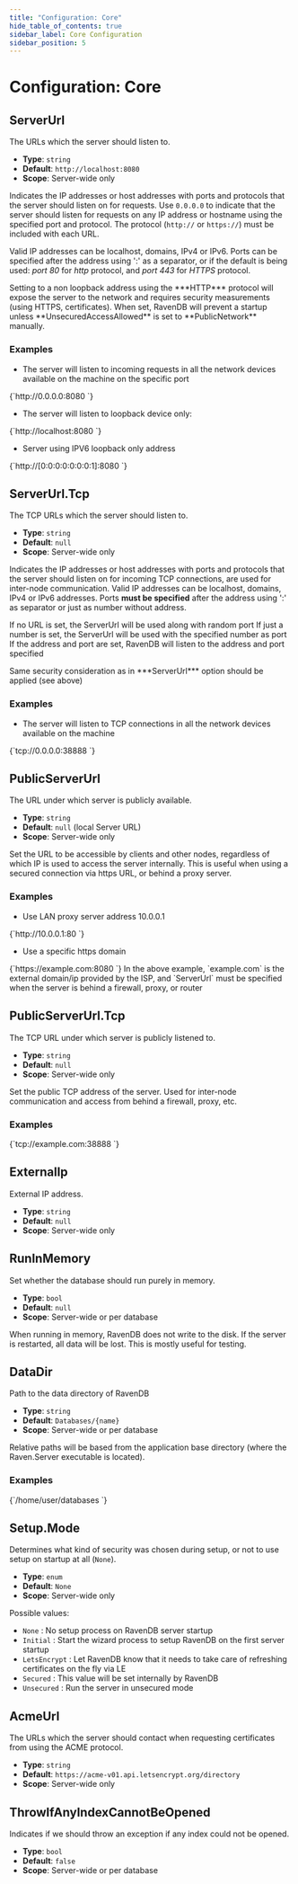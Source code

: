 ```yaml
---
title: "Configuration: Core"
hide_table_of_contents: true
sidebar_label: Core Configuration
sidebar_position: 5
---
```



# Configuration: Core

## ServerUrl

The URLs which the server should listen to.

- **Type**: `string`
- **Default**: `http://localhost:8080`
- **Scope**: Server-wide only

Indicates the IP addresses or host addresses with ports and protocols that the server should listen on for requests. Use `0.0.0.0` to indicate that the server should listen for requests on any IP address or hostname using the specified port and protocol. The protocol (`http://` or `https://`) must be included with each URL.

Valid IP addresses can be localhost, domains, IPv4 or IPv6. Ports can be specified after the address using ':' as a separator, or if the default is being used: *port 80* for *http* protocol, and *port 443* for *HTTPS* protocol.

<Admonition type="note" title="">
Setting to a non loopback address using the ***HTTP*** protocol will expose the server to the network and requires security measurements (using HTTPS, certificates). When set, RavenDB will prevent a startup unless **UnsecuredAccessAllowed** is set to **PublicNetwork** manually.
</Admonition>

### Examples

* The server will listen to incoming requests in all the network devices available on the machine on the specific port

<TabItem value="plain" label="plain">
<CodeBlock language="plain">
{`http://0.0.0.0:8080
`}
</CodeBlock>
</TabItem>

* The server will listen to loopback device only:

<TabItem value="plain" label="plain">
<CodeBlock language="plain">
{`http://localhost:8080
`}
</CodeBlock>
</TabItem>

* Server using IPV6 loopback only address

<TabItem value="plain" label="plain">
<CodeBlock language="plain">
{`http://[0:0:0:0:0:0:0:1]:8080
`}
</CodeBlock>
</TabItem>



## ServerUrl.Tcp

The TCP URLs which the server should listen to.

- **Type**: `string`
- **Default**: `null`
- **Scope**: Server-wide only

Indicates the IP addresses or host addresses with ports and protocols that the server should listen on for incoming TCP connections, are used for inter-node communication.
Valid IP addresses can be localhost, domains, IPv4 or IPv6 addresses. Ports **must be specified** after the address using ':' as separator or just as number without address. 

If no URL is set, the ServerUrl will be used along with random port
If just a number is set, the ServerUrl will be used with the specified number as port
If the address and port are set, RavenDB will listen to the address and port specified

<Admonition type="note" title="">
Same security consideration as in ***ServerUrl*** option should be applied (see above)
</Admonition>

### Examples

* The server will listen to TCP connections in all the network devices available on the machine

<TabItem value="plain" label="plain">
<CodeBlock language="plain">
{`tcp://0.0.0.0:38888
`}
</CodeBlock>
</TabItem>



## PublicServerUrl

The URL under which server is publicly available.

- **Type**: `string`
- **Default**: `null` (local Server URL)
- **Scope**: Server-wide only

Set the URL to be accessible by clients and other nodes, regardless of which IP is used to access the server internally. This is useful when using a secured connection via https URL, or behind a proxy server. 

### Examples

* Use LAN proxy server address 10.0.0.1

<TabItem value="plain" label="plain">
<CodeBlock language="plain">
{`http://10.0.0.1:80
`}
</CodeBlock>
</TabItem>

* Use a specific https domain

<TabItem value="plain" label="plain">
<CodeBlock language="plain">
{`https://example.com:8080
`}
</CodeBlock>
</TabItem>

<Admonition type="note" title="">
In the above example, `example.com` is the external domain/ip provided by the ISP, and `ServerUrl` must be specified when the server is behind a firewall, proxy, or router
</Admonition>



## PublicServerUrl.Tcp

The TCP URL under which server is publicly listened to.

- **Type**: `string`
- **Default**: `null`
- **Scope**: Server-wide only

Set the public TCP address of the server. Used for inter-node communication and access from behind a firewall, proxy, etc.

### Examples

<TabItem value="plain" label="plain">
<CodeBlock language="plain">
{`tcp://example.com:38888
`}
</CodeBlock>
</TabItem>



## ExternalIp

External IP address.

- **Type**: `string`
- **Default**: `null`
- **Scope**: Server-wide only



## RunInMemory

Set whether the database should run purely in memory.

- **Type**: `bool`
- **Default**: `null`
- **Scope**: Server-wide or per database

When running in memory, RavenDB does not write to the disk. If the server is restarted, all data will be lost. This is mostly useful for testing.



## DataDir

Path to the data directory of RavenDB

- **Type**: `string`
- **Default**: `Databases/{name}`
- **Scope**: Server-wide or per database

Relative paths will be based from the application base directory (where the Raven.Server executable is located).

### Examples

<TabItem value="plain" label="plain">
<CodeBlock language="plain">
{`/home/user/databases
`}
</CodeBlock>
</TabItem>



## Setup.Mode

Determines what kind of security was chosen during setup, or not to use setup on startup at all (`None`).

- **Type**: `enum`
- **Default**: `None`
- **Scope**: Server-wide only

Possible values:

- `None` : No setup process on RavenDB server startup
- `Initial` : Start the wizard process to setup RavenDB on the first server startup
- `LetsEncrypt` : Let RavenDB know that it needs to take care of refreshing certificates on the fly via LE
- `Secured` : This value will be set internally by RavenDB
- `Unsecured` : Run the server in unsecured mode



## AcmeUrl

The URLs which the server should contact when requesting certificates from using the ACME protocol.

- **Type**: `string`
- **Default**: `https://acme-v01.api.letsencrypt.org/directory`
- **Scope**: Server-wide only



## ThrowIfAnyIndexCannotBeOpened

 Indicates if we should throw an exception if any index could not be opened.

- **Type**: `bool`
- **Default**: `false`
- **Scope**: Server-wide or per database


